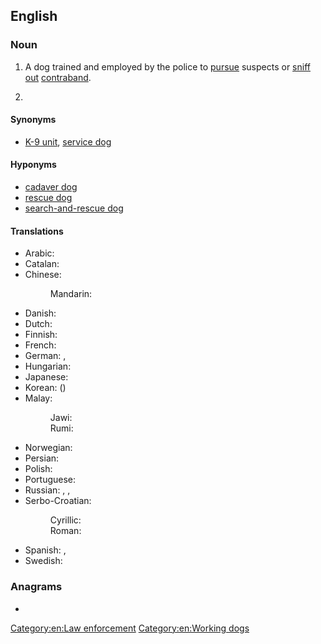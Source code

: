 ==English==
{{wikipedia}}

===Noun===
{{en-noun}}

# A dog trained and employed by the police to [[pursue]] suspects or [[sniff out]] [[contraband]].
# {{rfv-sense|en}} {{synonym of|German shepherd|lang=en}}

====Synonyms====
* [[K-9 unit]], [[service dog]]

====Hyponyms====
* [[cadaver dog]]
* [[rescue dog]]
* [[search-and-rescue dog]]

====Translations====
{{trans-top|trained dog for police work}}
* Arabic: {{t|ar|كَلْب بُولِيسِيّ|m}}
* Catalan: {{t|ca|gos policia|m}}
* Chinese:
*: Mandarin: {{t+|cmn|警犬|tr=jǐngquǎn|sc=Hani}}
* Danish: {{t|da|politihund|c}}
* Dutch: {{t+|nl|politiehond}}
* Finnish: {{t+|fi|poliisikoira}}
* French: {{t|fr|chien policier}}
* German: {{t|de|Diensthund}}, {{t+|de|Polizeihund|m}}
* Hungarian: {{t+|hu|rendőrkutya}}
* Japanese: {{t+|ja|警察犬|tr=けいさつけん, keisatsuken}}
* Korean: {{t|ko|경찰견|sc=Kore}} ({{t+|ko|警察犬|sc=Kore}})
* Malay:
*: Jawi: {{t|ms|انجيڠ ڤوليس|sc=Arab}}
*: Rumi: {{t|ms|anjing polis}}
{{trans-mid}}
* Norwegian: {{t|no|politihund}}
* Persian: {{t|fa|سگ پلیس|tr=sag-e polis|sc=fa-Arab}}
* Polish: {{t+|pl|pies policyjny|m}}
* Portuguese: {{t|pt|cão policial|m}}
* Russian: {{t+|ru|полице́йская соба́ка|f}}, {{t|ru|милице́йская соба́ка|f}} {{qualifier|USSR, Russia before 2011 rebranding}}, {{t|ru|служе́бная соба́ка|f}}
* Serbo-Croatian:
*: Cyrillic: {{t|sh|полицијски пас|m}}
*: Roman: {{t|sh|policijski pas|m}}
* Spanish: {{t|es|perro policía|m}}, {{t|es|perro policial|m}}
* Swedish: {{t+|sv|polishund|c}}
{{trans-bottom}}

===Anagrams===
* {{anagrams|en|logopedic|pedologic}}

[[Category:en:Law enforcement]]
[[Category:en:Working dogs]]